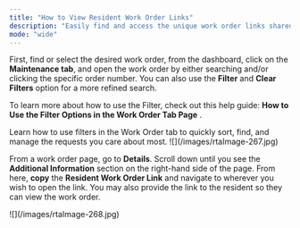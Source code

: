 ```yaml
---
title: "How to View Resident Work Order Links"
description: "Easily find and access the unique work order links shared with residents—perfect for tracking communication and keeping everything organized. Here's how you can view the resident work order link. "
mode: "wide"
---
```


First, find or select the desired work order, from the dashboard, click on the **Maintenance tab**, and open the work order by either searching and/or clicking the specific order number. You can also use the **Filter** and **Clear Filters** option for a more refined search. 

To learn more about how to use the Filter, check out this help guide: **How to Use the Filter Options in the Work Order Tab Page** .

<Card title="How to Use the Filter Options in the Work Order Tab Page" icon="filter-list" iconType="duotone" href="/s/topic/0TO5e000000h9wqGAA/How-to-Use-the-Filter-Options-in-the-Work-Order-Tab-Page">
  Learn how to use filters in the Work Order tab to quickly sort, find, and manage the requests you care about most.
</Card>

<Frame>
  ![](/images/rtaImage-267.jpg)
</Frame>

From a work order page, go to **Details**. Scroll down until you see the **Additional Information** section on the right-hand side of the page. From here, **copy** the **Resident Work Order Link** and navigate to wherever you wish to open the link. You may also provide the link to the resident so they can view the work order. 

<Frame>
  ![](/images/rtaImage-268.jpg)
</Frame>